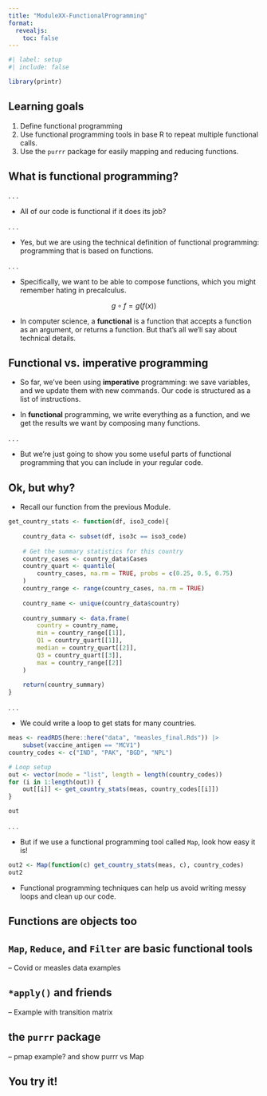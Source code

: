 ```yaml
---
title: "ModuleXX-FunctionalProgramming"
format:
  revealjs:
    toc: false
---
```


```r
#| label: setup
#| include: false

library(printr)
```


## Learning goals

1. Define functional programming
1. Use functional programming tools in base R to repeat multiple functional calls.
1. Use the `purrr` package for easily mapping and reducing functions.

## What is functional programming?

. . .

- All of our code is functional if it does its job?

. . .

- Yes, but we are using the technical definition of functional programming: programming that is based on functions.

. . .

- Specifically, we want to be able to compose functions, which you might remember hating in precalculus.

$$g \circ f = g(f(x))$$

- In computer science, a **functional** is a function that accepts a function as an argument, or returns a function. But that's all we'll say about technical details.

## Functional vs. imperative programming

- So far, we've been using **imperative** programming: we save variables, and we update them with new commands. Our code is structured as a list of instructions.

- In **functional** programming, we write everything as a function, and we get the results we want by composing many functions.

. . .

- But we're just going to show you some useful parts of functional programming that you can include in your regular code.

## Ok, but why?

- Recall our function from the previous Module.

```r
get_country_stats <- function(df, iso3_code){
	
	country_data <- subset(df, iso3c == iso3_code)
	
	# Get the summary statistics for this country
	country_cases <- country_data$Cases
	country_quart <- quantile(
		country_cases, na.rm = TRUE, probs = c(0.25, 0.5, 0.75)
	)
	country_range <- range(country_cases, na.rm = TRUE)
	
	country_name <- unique(country_data$country)
	
	country_summary <- data.frame(
		country = country_name,
		min = country_range[[1]],
		Q1 = country_quart[[1]],
		median = country_quart[[2]],
		Q3 = country_quart[[3]],
		max = country_range[[2]]
	)
	
	return(country_summary)
}
```

. . .

- We could write a loop to get stats for many countries.

```r
meas <- readRDS(here::here("data", "measles_final.Rds")) |>
	subset(vaccine_antigen == "MCV1")
country_codes <- c("IND", "PAK", "BGD", "NPL")

# Loop setup
out <- vector(mode = "list", length = length(country_codes))
for (i in 1:length(out)) {
	out[[i]] <- get_country_stats(meas, country_codes[[i]])	
}

out
```

. . .

- But if we use a functional programming tool called `Map`, look how easy it is!

```r
out2 <- Map(function(c) get_country_stats(meas, c), country_codes)
out2
```

- Functional programming techniques can help us avoid writing messy loops and clean up our code.

## Functions are objects too

## `Map`, `Reduce`, and `Filter` are basic functional tools

-- Covid or measles data examples

## `*apply()` and friends

-- Example with transition matrix

## the `purrr` package

-- pmap example? and show purrr vs Map

## You try it!
